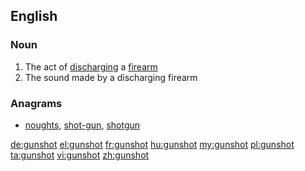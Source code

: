 ==English==

===Noun===
{{en-noun}}

# The act of [[discharge|discharging]] a [[firearm]]
# The sound made by a discharging firearm

===Anagrams===
* [[noughts#English|noughts]], [[shot-gun#English|shot-gun]], [[shotgun#English|shotgun]]

[[de:gunshot]]
[[el:gunshot]]
[[fr:gunshot]]
[[hu:gunshot]]
[[my:gunshot]]
[[pl:gunshot]]
[[ta:gunshot]]
[[vi:gunshot]]
[[zh:gunshot]]